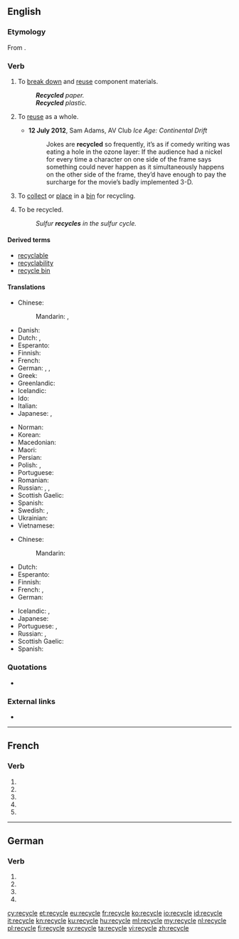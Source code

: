 {{also|recyclé}}
==English==

===Etymology===
From {{prefix|re|cycle|lang=en}}.

===Verb===
{{en-verb|recycl}}

# {{context|transitive|lang=en}} To [[break down]] and [[reuse]] component materials.
#: '''''Recycled''' paper.''
#: '''''Recycled''' plastic.''
# {{context|transitive|lang=en}} To [[reuse]] as a whole.
#* '''12 July 2012''', Sam Adams, AV Club ''Ice Age: Continental Drift''
#*: Jokes are '''recycled''' so frequently, it’s as if comedy writing was eating a hole in the ozone layer: If the audience had a nickel for every time a character on one side of the frame says something could never happen as it simultaneously happens on the other side of the frame, they’d have enough to pay the surcharge for the movie’s badly implemented 3-D.
# {{context|transitive|lang=en}} To [[collect]] or [[place]] in a [[bin]] for recycling.
# {{context|intransitive|ergative|lang=en}} To be recycled.
#: ''Sulfur '''recycles''' in the sulfur cycle.''

====Derived terms====
* [[recyclable]]
* [[recyclability]]
* [[recycle bin]]

====Translations====
{{trans-top|to break down and reuse component materials}}
* Chinese:
*: Mandarin: {{t|cmn|循環再造|sc=Hani}}, {{t|cmn|循环再造|tr=xúnhuán zàizào|sc=Hani}}
* Danish: {{t|da|genanvende}}
* Dutch: {{t|nl|recycleren}}, {{t+|nl|hergebruiken}}
* Esperanto: {{t|eo|recikligi}}
* Finnish: {{t+|fi|kierrättää}}
* French: {{t+|fr|recycler}}
* German: {{t|de|wiederverwerten}}, {{t+|de|recyceln}}, {{t+|de|recyclen}}
* Greek: {{t+|el|ανακυκλώνω}}
* Greenlandic: {{t|kl|atoqqippaa}}
* Icelandic: {{t|is|endurvinna}}
* Ido: {{t|io|reciklar}}
* Italian: {{t+|it|riciclare}}
* Japanese: {{t+|ja|再生|tr=さいせいする, saisei suru|alt=再生する|sc=Jpan}}, {{t+|ja|リサイクル|tr=risaikuru suru|alt=リサイクルする|sc=Jpan}}
{{trans-mid}}
* Norman: {{t|nrf|r'cyclier}}
* Korean: {{t|ko|재활용하다|sc=Kore}}
* Macedonian: {{t|mk|рециклира|tr=reciklíra}}
* Maori: {{t|mi|hangarua}}
* Persian: {{t|fa|بازیافت کردن|tr=bâzyâft kardan|sc=fa-Arab}}
* Polish: {{t|pl|przetwarzać|impf}}, {{t|pl|przetworzyć|pf}}
* Portuguese: {{t|pt|reciclar}}
* Romanian: {{t+|ro|recicla}}
* Russian: {{t|ru|рециркули́ровать|impf|pf|sc=Cyrl}}, {{t+|ru|перераба́тывать|impf|sc=Cyrl}}, {{t+|ru|перерабо́тать|pf|sc=Cyrl}}
* Scottish Gaelic: {{t|gd|ath-chuairtich}}
* Spanish: {{t|es|reciclar}}
* Swedish: {{t+|sv|återvinna}}, {{t+|sv|återanvända}}
* Ukrainian: {{t|uk|переробля́ти|impf|sc=Cyrl}}
* Vietnamese: {{t|vi|tái chế}}
{{trans-bottom}}

{{trans-top|to reuse as a whole}}
* Chinese:
*: Mandarin: {{t+|cmn|再利用|tr=zaìlìyòng|sc=Hani}}
* Dutch: {{t|nl|herbruiken}}
* Esperanto: {{t|eo|reuzi}}
* Finnish: {{t+|fi|kierrättää}}
* French: {{t+|fr|recycler}}, {{t+|fr|réutiliser}}
* German: {{t|de|wiederverwerten}}
{{trans-mid}}
* Icelandic: {{t|is|endurnota}}, {{t|is|endurnýta}}
* Japanese: {{t|ja|再利用|tr=さいりようする, sairiyō suru|alt=再利用する|sc=Jpan}}
* Portuguese: {{t|pt|reciclar}}, {{t+|pt|reusar}}
* Russian: {{t|ru|[[повто́рно]] [[испо́льзовать]]|impf|pf|sc=Cyrl}}, {{t|ru|рециркули́ровать|impf|pf|sc=Cyrl}}
* Scottish Gaelic: {{t|gd|ath-chuairtich}}
* Spanish: {{t+|es|reusar}}
{{trans-bottom}}

===Quotations===
* {{seeCites}}

===External links===
* {{pedialite|Recycling}}

----

==French==

===Verb===
{{fr-verb-form}}

# {{inflection of|recycler||1|s|pres|indc|lang=fr}}
# {{inflection of|recycler||3|s|pres|indc|lang=fr}}
# {{inflection of|recycler||1|s|pres|subj|lang=fr}}
# {{inflection of|recycler||1|s|pres|subj|lang=fr}}
# {{inflection of|recycler||2|s|impr|lang=fr}}

----

==German==

===Verb===
{{head|de|verb form}}

# {{de-verb form of|recyceln|1|s|g}}
# {{de-verb form of|recyceln|1|s|k1}}
# {{de-verb form of|recyceln|3|s|k1}}
# {{de-verb form of|recyceln|i|s}}

[[cy:recycle]]
[[et:recycle]]
[[eu:recycle]]
[[fr:recycle]]
[[ko:recycle]]
[[io:recycle]]
[[id:recycle]]
[[it:recycle]]
[[kn:recycle]]
[[ku:recycle]]
[[hu:recycle]]
[[ml:recycle]]
[[my:recycle]]
[[nl:recycle]]
[[pl:recycle]]
[[fi:recycle]]
[[sv:recycle]]
[[ta:recycle]]
[[vi:recycle]]
[[zh:recycle]]